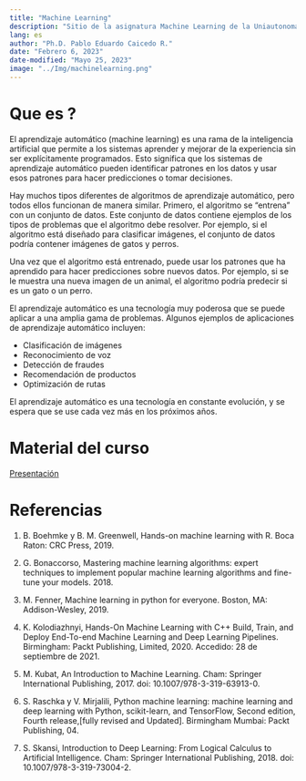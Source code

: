 ```yaml
---
title: "Machine Learning"
description: "Sitio de la asignatura Machine Learning de la Uniautonoma del Cauca"
lang: es
author: "Ph.D. Pablo Eduardo Caicedo R."
date: "Febrero 6, 2023"
date-modified: "Mayo 25, 2023"
image: "../Img/machinelearning.png"
---
```


# Que es ?

El aprendizaje automático (machine learning) es una rama de la inteligencia artificial que permite a los sistemas aprender y mejorar de la experiencia sin ser explícitamente programados. Esto significa que los sistemas de aprendizaje automático pueden identificar patrones en los datos y usar esos patrones para hacer predicciones o tomar decisiones.

Hay muchos tipos diferentes de algoritmos de aprendizaje automático, pero todos ellos funcionan de manera similar. Primero, el algoritmo se "entrena" con un conjunto de datos. Este conjunto de datos contiene ejemplos de los tipos de problemas que el algoritmo debe resolver. Por ejemplo, si el algoritmo está diseñado para clasificar imágenes, el conjunto de datos podría contener imágenes de gatos y perros.

Una vez que el algoritmo está entrenado, puede usar los patrones que ha aprendido para hacer predicciones sobre nuevos datos. Por ejemplo, si se le muestra una nueva imagen de un animal, el algoritmo podría predecir si es un gato o un perro.

El aprendizaje automático es una tecnología muy poderosa que se puede aplicar a una amplia gama de problemas. Algunos ejemplos de aplicaciones de aprendizaje automático incluyen:

- Clasificación de imágenes
- Reconocimiento de voz
- Detección de fraudes
- Recomendación de productos
- Optimización de rutas

El aprendizaje automático es una tecnología en constante evolución, y se espera que se use cada vez más en los próximos años.

# Material del curso

[Presentación](../pres/MachineLearning.qmd)

# Referencias

1. B. Boehmke y B. M. Greenwell, Hands-on machine learning with R. Boca Raton: CRC Press, 2019.

2. G. Bonaccorso, Mastering machine learning algorithms: expert techniques to implement popular machine learning algorithms and fine-tune your models. 2018.

3. M. Fenner, Machine learning in python for everyone. Boston, MA: Addison-Wesley, 2019.

4. K. Kolodiazhnyi, Hands-On Machine Learning with C++ Build, Train, and Deploy End-To-end Machine Learning and Deep Learning Pipelines. Birmingham: Packt Publishing, Limited, 2020. Accedido: 28 de septiembre de 2021.

5. M. Kubat, An Introduction to Machine Learning. Cham: Springer International Publishing, 2017. doi: 10.1007/978-3-319-63913-0.

6. S. Raschka y V. Mirjalili, Python machine learning: machine learning and deep learning with Python, scikit-learn, and TensorFlow, Second edition, Fourth release,[fully revised and Updated]. Birmingham Mumbai: Packt Publishing, 04.

7. S. Skansi, Introduction to Deep Learning: From Logical Calculus to Artificial Intelligence. Cham: Springer International Publishing, 2018. doi: 10.1007/978-3-319-73004-2.